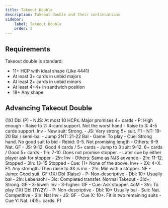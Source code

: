 ```yaml
---
title: Takeout Double
description: Takeout double and their continuations
sidebar:
    label: Takeout Double
    order: 2
---
```



## Requirements

Takeout double is standard:
- 11+ HCP with ideal shape (Like 4441)
- At least 3+ cards in unbid majors
- At least 2+ cards in unbid minors
- At least 4+4+ in sandwich position
- 18+ Any shape

## Advancing Takeout Double

<BiddingTree>
(1X) Dbl (P)
- NJS: At most 10 HCPs. Major promises 4+ cards
    - P: High enough
    - Raise to 2: 4-card support. Not the worst hand
    - Raise to 3: 4-5 cards support. Inv
    - New suit: Strong.
    - JS: Very strong 5+ suit. F1
    - NT: 19-20 Bal / semi-bal
    - Jump 2NT: 21-22 Bal
    - Game: To play
    - Cue: Strong hand. No good suit to bid
        - Rebid: 0-5. Not promising length
        - Others: 6-9 Nat. GF
- JS: 9-12. Good 4 cards / 5+ cards
- Jump to 3 suit: 9-12. 6+ cards / Good 5+ cards
- 1!n: 7-10. Does not promise stopper.
    - Later cue by either player ask for stopper
    - 2!n: Inv
    - Others: Same as NJS advance
- 2!n: 11-12. Stopped
- 3!n: 13-15 Stopped
- Cue: 11+ None of the above. Inv+
    - 2X: 4+X. F1. Any strength. Then raise to 3X is inv
    - 2!n: Min with a stopper. NF
    - Jump: Good suit. GF
</BiddingTree>

<BiddingTree>
(1X) Dbl (Raise)
- P: Non-descriptive
- Dbl: 10+ Usually bal
- 2!n: Lebensohl
    - 3!c: Completed transfer. Normal Takeout
    - 3!d+: Strong. GF
- 3-lower: Inv
- 3-higher: GF
- Cue: Ask stopper. 4oM
- 3!n: To play
</BiddingTree>

<BiddingTree>
(1X) Dbl (1Y/2Y)
- P: Non-descriptive
- Dbl: 10+ Usually bal
- Suit: Nat. Competitive
- 2!n: Nat Inv
- JS: GF
- Cue X: 10+. Fit in two remaining suits
- Cue Y: Nat. (4)5+ cards. F1
</BiddingTree>